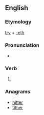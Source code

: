 ==English==

===Etymology===
[[try]] + [[-eth]]

===Pronunciation===
* {{rhymes|aɪəθ|lang=en}}

===Verb===
{{en-verb form}}

# {{en-archaic third-person singular of|try}}

===Anagrams===
* [[hitter#English|hitter]]
* [[tither#English|tither]]